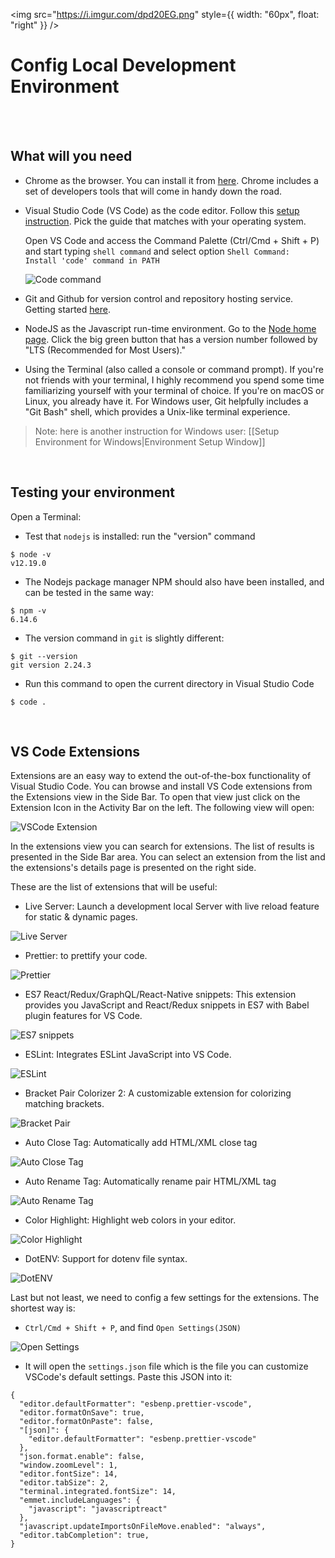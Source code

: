 <img
  src="https://i.imgur.com/dpd20EG.png"
  style={{ width: "60px", float: "right" }}
/>

# Config Local Development Environment

<br />
<br />

## What will you need

- Chrome as the browser. You can install it from [here](https://www.google.com/chrome/). Chrome includes a set of developers tools that will come in handy down the road.

- Visual Studio Code (VS Code) as the code editor. Follow this [setup instruction](https://code.visualstudio.com/docs/setup/setup-overview). Pick the guide that matches with your operating system.

  Open VS Code and access the Command Palette (Ctrl/Cmd + Shift + P) and start typing `shell command` and select option `Shell Command: Install 'code' command in PATH`

  ![Code command](https://docs.coderschool.vn/assets/web-virgil/vscode_1.png)

- Git and Github for version control and repository hosting service. Getting started [here](https://git-scm.com/book/en/v2/Getting-Started-Installing-Git).

- NodeJS as the Javascript run-time environment. Go to the [Node home page](http://nodejs.org/). Click the big green button that has a version number followed by "LTS (Recommended for Most Users)."

- Using the Terminal (also called a console or command prompt). If you're not friends with your terminal, I highly recommend you spend some time familiarizing yourself with your terminal of choice. If you're on macOS or Linux, you already have it. For Windows user, Git helpfully includes a "Git Bash" shell, which provides a Unix-like terminal experience.

> Note: here is another instruction for Windows user: [[Setup Environment for Windows|Environment Setup Window]]

<br />

## Testing your environment

Open a Terminal:

- Test that `nodejs` is installed: run the "version" command

```
$ node -v
v12.19.0

```

- The Nodejs package manager NPM should also have been installed, and can be tested in the same way:

```
$ npm -v
6.14.6

```

- The version command in `git` is slightly different:

```
$ git --version
git version 2.24.3

```

- Run this command to open the current directory in Visual Studio Code

```
$ code .

```

<br />

## VS Code Extensions

Extensions are an easy way to extend the out-of-the-box functionality of Visual Studio Code. You can browse and install VS Code extensions from the Extensions view in the Side Bar. To open that view just click on the Extension Icon in the Activity Bar on the left. The following view will open:

![VSCode Extension](https://docs.coderschool.vn/assets/web-virgil/vscode_2.png)

In the extensions view you can search for extensions. The list of results is presented in the Side Bar area. You can select an extension from the list and the extensions's details page is presented on the right side.

These are the list of extensions that will be useful:

- Live Server: Launch a development local Server with live reload feature for static & dynamic pages.

![Live Server](https://docs.coderschool.vn/assets/web-virgil/vscodeex_live_server.png)

- Prettier: to prettify your code.

![Prettier](https://docs.coderschool.vn/assets/web-virgil/vscodeex_prettier.png)

- ES7 React/Redux/GraphQL/React-Native snippets: This extension provides you JavaScript and React/Redux snippets in ES7 with Babel plugin features for VS Code.

![ES7 snippets](https://docs.coderschool.vn/assets/web-virgil/vscodeex_es7_react.png)

- ESLint: Integrates ESLint JavaScript into VS Code.

![ESLint](https://docs.coderschool.vn/assets/web-virgil/vscodeex_eslint.png)

- Bracket Pair Colorizer 2: A customizable extension for colorizing matching brackets.

![Bracket Pair](https://docs.coderschool.vn/assets/web-virgil/vscodeex_bracket_pair.png)

- Auto Close Tag: Automatically add HTML/XML close tag

![Auto Close Tag](https://docs.coderschool.vn/assets/web-virgil/vscodeex_auto_close_tag.png)

- Auto Rename Tag: Automatically rename pair HTML/XML tag

![Auto Rename Tag](https://docs.coderschool.vn/assets/web-virgil/vscodeex_auto_rename_tag.png)

- Color Highlight: Highlight web colors in your editor.

![Color Highlight](https://docs.coderschool.vn/assets/web-virgil/vscodeex_color_highlight.png)

- DotENV: Support for dotenv file syntax.

![DotENV](https://docs.coderschool.vn/assets/web-virgil/vscodeex_dotenv.png)

Last but not least, we need to config a few settings for the extensions. The shortest way is:

- `Ctrl/Cmd + Shift + P`, and find `Open Settings(JSON)`

![Open Settings](https://docs.coderschool.vn/assets/web-virgil/vscode_open_settings.png)

- It will open the `settings.json` file which is the file you can customize VSCode's default settings. Paste this JSON into it:

```
{
  "editor.defaultFormatter": "esbenp.prettier-vscode",
  "editor.formatOnSave": true,
  "editor.formatOnPaste": false,
  "[json]": {
    "editor.defaultFormatter": "esbenp.prettier-vscode"
  },
  "json.format.enable": false,
  "window.zoomLevel": 1,
  "editor.fontSize": 14,
  "editor.tabSize": 2,
  "terminal.integrated.fontSize": 14,
  "emmet.includeLanguages": {
    "javascript": "javascriptreact"
  },
  "javascript.updateImportsOnFileMove.enabled": "always",
  "editor.tabCompletion": true,
}
```

<br />
<br />
<br />
